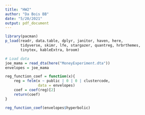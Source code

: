 ```yaml
---
title: "HW2"
author: "Da Bois BB"
date: "5/20/2021"
output: pdf_document
---
```


```r
library(pacman)
p_load(readr, data.table, dplyr, janitor, haven, here, 
       tidyverse, skimr, lfe, stargazer, quantreg, hrbrthemes, 
       tinytex, kableExtra, broom)
```

```r
# Load data
joe_mama = read_dta(here("MoneyExperiment.dta")) 
envelopes = joe_mama
```

```r
reg_function_coef = function(x){
    reg = felm(x ~ public | 0 | 0 | clustercode, 
               data = envelopes)
    coef = coef(reg)[2]
    return(coef)
}

reg_function_coef(envelopes$hyperbolic)

```


```r

```

